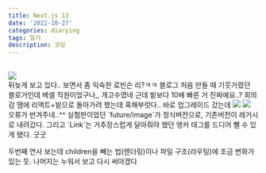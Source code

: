 ```yaml
---
title: Next.js 13
date: '2022-10-27'
categories: diarying
tags: 일기
description: 코딩
---
```


<Youtube src='https://www.youtube.com/embed/NiknNI_0J48' />

<br/>
<Img src='/images/2022/autumm/넥스트컨퍼/스샷_넥스트컨퍼1.webp' />
<br/>
뒤늦게 보고 있다.. 보면서 좀 익숙한 로빈슨 리?ㅋㅋ 블로그 처음 만들 때 기웃거렸던 블로거인데 베셀 직원이었구나,, 개고수였네  
근데 빝보다 10배 빠른 거 진짜예요..? 회의감 땜에 리액트+빝으로 돌아가려 했는데 혹해부럿다.. 바로 업그레이드 갔는데
<Img src='/images/2022/autumm/넥스트컨퍼/스샷_넥스트컨퍼0.webp' />
<Img src='/images/2022/autumm/넥스트컨퍼/스샷_넥스트컨퍼2.webp' />
<br/>
오류가 반겨주네..^^ 실험판이었던 `future/image`가 정식버전으로, 기존버전이 레거시로 내려갔다. 그리고 `Link`는 거추장스럽게 달아줘야 했던 앵커 태그를 드디어 뺄 수 있게 됐다. 굿굿  

두번째 연사 보는데 children을 빼는 법(렌더링)이나 파일 구조(라우팅)에 조금 변화가 있는 듯. 나머지는 누워서 보고 다시 써야겠다  
